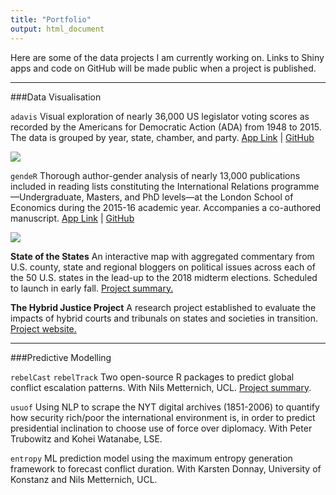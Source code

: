 ```yaml
---
title: "Portfolio"
output: html_document
---
```


Here are some of the data projects I am currently working on. Links to Shiny apps and code on GitHub will be made public when a project is published.

***

###Data Visualisation

`adavis` Visual exploration of nearly 36,000 US legislator voting scores as recorded by the Americans for Democratic Action (ADA) from 1948 to 2015. The data is grouped by year, state, chamber, and party. [App Link](https://gokhan.shinyapps.io/adavis/) |  [GitHub](https://github.com/ciflikli/adavis)

![](/img/statebins.png)

`gendeR` Thorough author-gender analysis of nearly 13,000 publications included in reading lists constituting the International Relations programme---Undergraduate, Masters, and PhD levels---at the London School of Economics during the 2015-16 academic year. Accompanies a co-authored manuscript. [App Link](https://gokhan.shinyapps.io/gender/) |  [GitHub](https://github.com/ciflikli/gender)

![](/img/sunburstR.png)

__State of the States__ An interactive map with aggregated commentary from U.S. county, state and regional bloggers on political issues across each of the 50 U.S. states in the lead-up to the 2018 midterm elections. Scheduled to launch in early fall. [Project summary.](http://www.lse.ac.uk/united-states/research/state-of-the-states)

__The Hybrid Justice Project__ A research project established to evaluate the impacts of hybrid courts and tribunals on states and societies in transition. [Project website.](https://hybridjustice.com/)

***

###Predictive Modelling

`rebelCast` `rebelTrack` Two open-source R packages to predict global conflict escalation patterns. With Nils Metternich, UCL. [Project summary](http://www.ucl.ac.uk/political-science/research/projects/predicting-escalation-conflict).

`usuof` Using NLP to scrape the NYT digital archives (1851-2006) to quantify how security rich/poor the international environment is, in order to predict presidential inclination to choose use of force over diplomacy. With Peter Trubowitz and Kohei Watanabe, LSE.

`entropy` ML prediction model using the maximum entropy generation framework to forecast conflict duration. With Karsten Donnay, University of Konstanz and Nils Metternich, UCL.